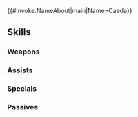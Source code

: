 {{#invoke:NameAbout|main|Name=Caeda}}
{{HeroPage Tabs}}
{{Hero Infobox
|Name=Caeda
|Title=Beloved Queen
|WeaponType=Blue Lance
|MoveType=Flying
|Origin=Fire Emblem: Mystery of the Emblem
|Gender=Female
|LegendaryEffect=Water
|BoostHP=3
|BoostSpd=3
|Duel=190
|actorEN=Cherami Leigh
|actorJP=早見沙織
|artist=いちかわはる
|additionDate=February 25, 2022
|releaseDate=February 28, 2022
|cv1=1
|cv2=200100
|TagID=伝承シーダ
|InternalID=776
|Properties=legendary
|description=First queen of the Archanean Alliance, married to Marth, its king. Her love for Marth is second only to her love for their people. Appears in Fire Emblem: Mystery of the Emblem.
}}
{{Stats Page
|Lv1HP=17|Lv1ATK=10|Lv1SPD=13|Lv1DEF=5|Lv1RES=7
|GRHP=50|GRATK=65|GRSPD=70|GRDEF=50|GRRES=55
}}
==Skills==
===Weapons===
{{Weapons Table
|weapon1=Iron Lance
|weapon1Default=1
|weapon1Unlock=1
|weapon2=Steel Lance
|weapon2Default=2
|weapon2Unlock=2
|weapon3=Silver Lance
|weapon3Default=4
|weapon3Unlock=3
|weapon4=Wing-Lifted Spear
|weapon4Default=5
|weapon4Unlock=5
}}
===Assists===
{{Assists Table}}
===Specials===
{{Specials Table
|special1=New Moon
|special1Default=4
|special1Unlock=3
|special2=Moonbow
|special2Unlock=4
}}
===Passives===
{{Passives Table
|passiveA1=Distant Counter
|passiveA2=Distant Storm
|passiveA1Unlock=4
|passiveA2Unlock=5
|passiveB1=Faithful Loyalty
|passiveB2=Faithful Loyalty II
|passiveB1Unlock=5
|passiveB2Unlock=5
|passiveC1=Atk/Def Rein 1
|passiveC2=Atk/Def Rein 2
|passiveC3=Atk/Def Rein 3
|passiveC4=Atk/Spd Rein 1
|passiveC5=Atk/Spd Rein 2
|passiveC6=Atk/Spd Rein 3
|passiveC7=A/S Rein Snap
|passiveC1Unlock=1
|passiveC2Unlock=2
|passiveC3Unlock=4
|passiveC4Unlock=1
|passiveC5Unlock=2
|passiveC6Unlock=4
|passiveC7Unlock=1
}}
{{Heroes Navbox}}